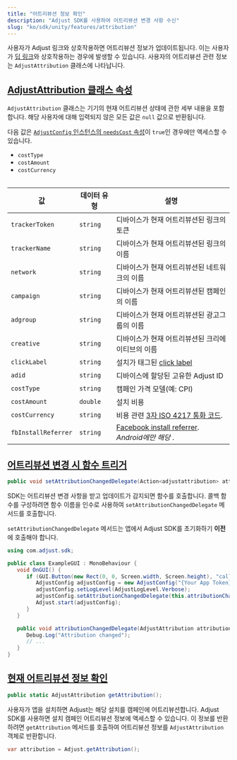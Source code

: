 ```yaml
---
title: "어트리뷰션 정보 확인"
description: "Adjust SDK를 사용하여 어트리뷰션 변경 사항 수신"
slug: "ko/sdk/unity/features/attribution"
---
```


사용자가 Adjust 링크와 상호작용하면 어트리뷰션 정보가 업데이트됩니다. 이는 사용자가 [딥 링크](https://help.adjust.com/ko/article/deep-links)와 상호작용하는 경우에 발생할 수 있습니다. 사용자의 어트리뷰션 관련 정보는 `AdjustAttribution` 클래스에 나타납니다.

## [AdjustAttribution 클래스 속성](adjustattribution-class-properties)

`AdjustAttribution` 클래스는 기기의 현재 어트리뷰션 상태에 관한 세부 내용을 포함합니다. 해당 사용자에 대해 입력되지 않은 모든 값은 `null` 값으로 반환됩니다.

<Callout type="note">

다음 값은 [`AdjustConfig` 인스턴스의 `needsCost` 속성](/en/sdk/android/configuration#enable-cost-data-sending)이 `true`인 경우에만 액세스할 수 있습니다.

-  `costType`
-  `costAmount`
-  `costCurrency`

</Callout>
<Table>

| 값                  | 데이터 유형 | 설명                                                                                                              |
| ------------------- | ----------- | ----------------------------------------------------------------------------------------------------------------- |
| `trackerToken`      | `string`    | 디바이스가 현재 어트리뷰션된 링크의 토큰                                                                          |
| `trackerName`       | `string`    | 디바이스가 현재 어트리뷰션된 링크의 이름                                                                          |
| `network`           | `string`    | 디바이스가 현재 어트리뷰션된 네트워크의 이름                                                                      |
| `campaign`          | `string`    | 디바이스가 현재 어트리뷰션된 캠페인의 이름                                                                        |
| `adgroup`           | `string`    | 디바이스가 현재 어트리뷰션된 광고그룹의 이름                                                                      |
| `creative`          | `string`    | 디바이스가 현재 어트리뷰션된 크리에이티브의 이름                                                                  |
| `clickLabel`        | `string`    | 설치가 태그된 [click label](https://help.adjust.com/ko/article/user-rewards)                                      |
| `adid`              | `string`    | 디바이스에 할당된 고유한 Adjust ID                                                                                |
| `costType`          | `string`    | 캠페인 가격 모델\(예: CPI\)                                                                                       |
| `costAmount`        | `double`    | 설치 비용                                                                                                         |
| `costCurrency`      | `string`    | 비용 관련 [3자 ISO 4217 통화 코드](https://www.iban.com/currency-codes).                                          |
| `fbInstallReferrer` | `string`    | [Facebook install referrer](https://developers.facebook.com/docs/app-ads/install-referrer/). _Android에만 해당_ . |

</Table>

## [어트리뷰션 변경 시 함수 트리거](trigger-a-function-when-attribution-changes)

<CodeBlock title="메서드 서명">

```cs
public void setAttributionChangedDelegate(Action<adjustattribution> attributionChangedDelegate, string sceneName = "Adjust");
```

</CodeBlock>

SDK는 어트리뷰션 변경 사항을 받고 업데이트가 감지되면 함수를 호출합니다. 콜백 함수를 구성하려면 함수 이름을 인수로 사용하여 `setAttributionChangedDelegate` 메서드를 호출합니다.

<Callout type="important">

`setAttributionChangedDelegate` 메서드는 앱에서 Adjust SDK를 초기화하기 **이전** 에 호출해야 합니다.

</Callout>
<CodeBlock highlight="{range: 8}, {range: 13-16}">

```cs
using com.adjust.sdk;

public class ExampleGUI : MonoBehaviour {
   void OnGUI() {
      if (GUI.Button(new Rect(0, 0, Screen.width, Screen.height), "callback")) {
         AdjustConfig adjustConfig = new AdjustConfig("{Your App Token}", AdjustEnvironmentSandbox);
         adjustConfig.setLogLevel(AdjustLogLevel.Verbose);
         adjustConfig.setAttributionChangedDelegate(this.attributionChangedDelegate);
         Adjust.start(adjustConfig);
      }
   }

   public void attributionChangedDelegate(AdjustAttribution attribution) {
      Debug.Log("Attribution changed");
      // ...
   }
}
```

</CodeBlock>

## [현재 어트리뷰션 정보 확인](get-current-attribution-information)

<CodeBlock title="메서드 서명">

```cs
public static AdjustAttribution getAttribution();
```

</CodeBlock>

사용자가 앱을 설치하면 Adjust는 해당 설치를 캠페인에 어트리뷰션합니다. Adjust SDK를 사용하면 설치 캠페인 어트리뷰션 정보에 액세스할 수 있습니다. 이 정보를 반환하려면 `getAttribution` 메서드를 호출하여 어트리뷰션 정보를 `AdjustAttribution` 객체로 반환합니다.

```cs
var attribution = Adjust.getAttribution();
```

